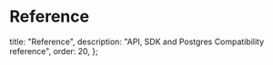 # Reference

  title: "Reference",
  description: "API, SDK and Postgres Compatibility reference",
  order: 20,
};

<Cards>
  <Card file="./api-reference/index.mdx" root="reference" />
  <Card file="./sdk-reference/index.mdx" root="reference" />
</Cards>
